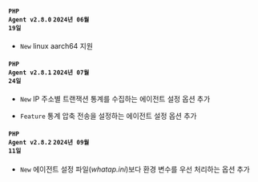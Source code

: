 #### <code class='changelog-service'>PHP Agent v2.8.0</code> <code class='changelog-date'>2024년 06월 19일</code>

- <code class="New">New</code> linux aarch64 지원

#### <code class='changelog-service'>PHP Agent v2.8.1</code> <code class='changelog-date'>2024년 07월 24일</code>

- <code class="New">New</code> IP 주소별 트랜잭션 통계를 수집하는 에이전트 설정 옵션 추가

- <code class="Feature">Feature</code> 통계 압축 전송을 설정하는 에이전트 설정 옵션 추가

#### <code class='changelog-service'>PHP Agent v2.8.2</code> <code class='changelog-date'>2024년 09월 11일</code>

- <code class="New" type="1">New</code> 에이전트 설정 파일(<em>whatap.ini</em>)보다 환경 변수를 우선 처리하는 옵션 추가

